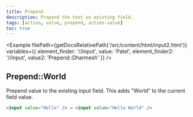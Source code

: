 ```yaml
---
title: Prepend
description: Prepend the text on existing field.
tags: [action, value, prepend, action-value]
toc: true
---
```



<Example
  filePath={getDocsRelativePath('/src/content/html/input2.html')}
  variables={{
    element_finder: '//input',
    value: 'Patel',
    element_finder2: '//input',
    value2: 'Prepend::Dharmesh'
  }}
/>

## Prepend::World

Prepend value to the existing input field. This adds "World" to the current field value.

```html
<input value="Hello" /> → <input value="Hello World" />
```

